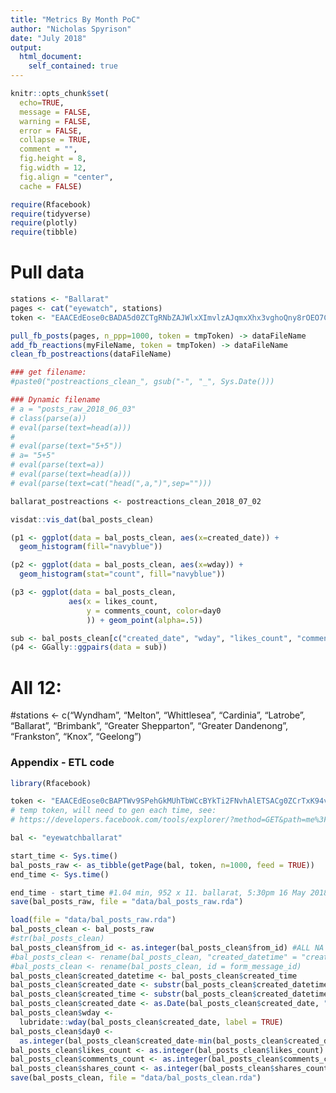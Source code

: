 ```yaml
---
title: "Metrics By Month PoC"
author: "Nicholas Spyrison"
date: "July 2018"
output: 
  html_document:
    self_contained: true
---
```

```r
knitr::opts_chunk$set(
  echo=TRUE,
  message = FALSE,
  warning = FALSE,
  error = FALSE, 
  collapse = TRUE,
  comment = "",
  fig.height = 8,
  fig.width = 12,
  fig.align = "center",
  cache = FALSE)

require(Rfacebook)
require(tidyverse)
require(plotly)
require(tibble)
```

# Pull data
```r
stations <- "Ballarat" 
pages <- cat("eyewatch", stations)
token <- "EAACEdEose0cBADA5d0ZCTgRNbZAJWlxXImvlzAJqmxXhx3vghoQny8rOEO7CsJIYxRGZCFELDQiZAx9LLoQmZAmFGlX93Lp6E5aE1YDHZC6XQcESPCrV8lTKAdVX9M7wwE15h75pvxfAT36ZA67jvxSSjtZANOxdml0uLnuaE1ZCT1YXbrBz1ZC40Co3pdmi1kDdAZD" # temporary

pull_fb_posts(pages, n_ppp=1000, token = tmpToken) -> dataFileName
add_fb_reactions(myFileName, token = tmpToken) -> dataFileName
clean_fb_postreactions(dataFileName) 

### get filename:
#paste0("postreactions_clean_", gsub("-", "_", Sys.Date()))

### Dynamic filename
# a = "posts_raw_2018_06_03"
# class(parse(a))
# eval(parse(text=head(a)))
# 
# eval(parse(text="5+5"))
# a= "5+5"
# eval(parse(text=a))
# eval(parse(text=head(a)))
# eval(parse(text=cat("head(",a,")",sep="")))

ballarat_postreactions <- postreactions_clean_2018_07_02

visdat::vis_dat(bal_posts_clean)

(p1 <- ggplot(data = bal_posts_clean, aes(x=created_date)) +
  geom_histogram(fill="navyblue"))

(p2 <- ggplot(data = bal_posts_clean, aes(x=wday)) + 
  geom_histogram(stat="count", fill="navyblue"))

(p3 <- ggplot(data = bal_posts_clean, 
             aes(x = likes_count, 
                 y = comments_count, color=day0 
                 )) + geom_point(alpha=.5))

sub <- bal_posts_clean[c("created_date", "wday", "likes_count", "comments_count", "shares_count")]
(p4 <- GGally::ggpairs(data = sub))
```
# All 12: 
#stations <- c("Wyndham", "Melton", "Whittlesea", "Cardinia", "Latrobe", "Ballarat", "Brimbank", "Greater Shepparton", "Greater Dandenong", "Frankston", "Knox", "Geelong")

### Appendix - ETL code
```r
library(Rfacebook)

token <- "EAACEdEose0cBAPTWv9SPehGkMUhTbWCcBYkTi2FNvhAlETSACg0ZCrTxK94v7QSLXWJQxniD8aVkHob0541svS4WOVpKv8O1PABqXXtQWGusAMPdLZBYYRjo6MlOGVUHQQQCOEaoPZAoRWDXbKT8d7lBSId2mBvxOmqxUHJIbKE8UIObWPDOYDaXta9oxAZD" 
# temp token, will need to gen each time, see:
# https://developers.facebook.com/tools/explorer/?method=GET&path=me%3Ffields%3Did%2Cname&version=v3.0)

bal <- "eyewatchballarat"

start_time <- Sys.time()
bal_posts_raw <- as_tibble(getPage(bal, token, n=1000, feed = TRUE)) 
end_time <- Sys.time()

end_time - start_time #1.04 min, 952 x 11. ballarat, 5:30pm 16 May 2018
save(bal_posts_raw, file = "data/bal_posts_raw.rda")
```

```r
load(file = "data/bal_posts_raw.rda")
bal_posts_clean <- bal_posts_raw
#str(bal_posts_clean)
bal_posts_clean$from_id <- as.integer(bal_posts_clean$from_id) #ALL NA after
#bal_posts_clean <- rename(bal_posts_clean, "created_datetime" = "created_time")
#bal_posts_clean <- rename(bal_posts_clean, id = form_message_id)
bal_posts_clean$created_datetime <- bal_posts_clean$created_time
bal_posts_clean$created_date <- substr(bal_posts_clean$created_datetime, 1, 10)
bal_posts_clean$created_time <- substr(bal_posts_clean$created_datetime, 11, 24)
bal_posts_clean$created_date <- as.Date(bal_posts_clean$created_date, "%Y-%m-%d")
bal_posts_clean$wday <- 
  lubridate::wday(bal_posts_clean$created_date, label = TRUE)
bal_posts_clean$day0 <- 
  as.integer(bal_posts_clean$created_date-min(bal_posts_clean$created_date))
bal_posts_clean$likes_count <- as.integer(bal_posts_clean$likes_count)
bal_posts_clean$comments_count <- as.integer(bal_posts_clean$comments_count)
bal_posts_clean$shares_count <- as.integer(bal_posts_clean$shares_count)
save(bal_posts_clean, file = "data/bal_posts_clean.rda")
```



